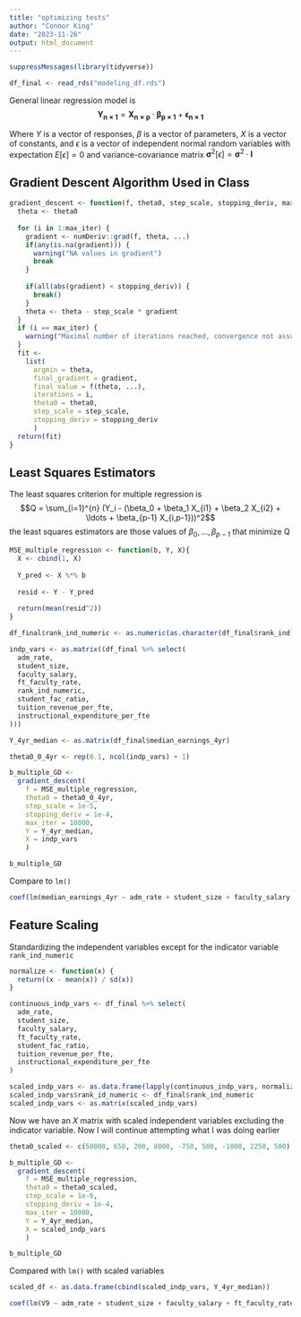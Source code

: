 ---
title: "optimizing tests"
author: "Connor King"
date: "2023-11-26"
output: html_document
---


```{r}
suppressMessages(library(tidyverse))

df_final <- read_rds("modeling_df.rds")
```

General linear regression model is $$\boldsymbol{Y_{n\times 1}} = \boldsymbol{X_{n \times p}} \cdot \boldsymbol{\beta_{p \times 1}} + \boldsymbol{\epsilon_{n \times 1}}$$

Where $Y$ is a vector of responses, $\beta$ is a vector of parameters, $X$ is a vector of constants, and $\epsilon$ is a vector of independent normal random variables with expectation $E[\epsilon] = 0$ and variance-covariance matrix $\boldsymbol{\sigma}^2[\epsilon] = \boldsymbol{\sigma}^2\cdot\boldsymbol{I}$

## Gradient Descent Algorithm Used in Class

```{r}
gradient_descent <- function(f, theta0, step_scale, stopping_deriv, max_iter, ...) {
  theta <- theta0
  
  for (i in 1:max_iter) {
    gradient <- numDeriv::grad(f, theta, ...)
    if(any(is.na(gradient))) {
      warning("NA values in gradient")
      break
    }
    
    if(all(abs(gradient) < stopping_deriv)) {
      break()
    }
    theta <- theta - step_scale * gradient
  }
  if (i == max_iter) {
    warning("Maximal number of iterations reached, convergence not assured")
  }
  fit <- 
    list(
      argmin = theta,
      final_gradient = gradient,
      final_value = f(theta, ...),
      iterations = i,
      theta0 = theta0,
      step_scale = step_scale,
      stopping_deriv = stopping_deriv
      )
  return(fit)
}
```

## Least Squares Estimators

The least squares criterion for multiple regression is $$Q = \sum_{i=1}^{n} (Y_i - (\beta_0 + \beta_1 X_{i1} + \beta_2 X_{i2} + \ldots + \beta_{p-1} X_{i,p-1}))^2$$ the least squares estimators are those values of $\beta_0, \dots, \beta_{p-1}$ that minimize Q

```{r}

MSE_multiple_regression <- function(b, Y, X){
  X <- cbind(1, X)
  
  Y_pred <- X %*% b
  
  resid <- Y - Y_pred
  
  return(mean(resid^2))
}

```

```{r}
df_final$rank_ind_numeric <- as.numeric(as.character(df_final$rank_ind))

indp_vars <- as.matrix((df_final %>% select(
  adm_rate,
  student_size,
  faculty_salary,
  ft_faculty_rate,
  rank_ind_numeric,
  student_fac_ratio,
  tuition_revenue_per_fte,
  instructional_expenditure_per_fte
)))

Y_4yr_median <- as.matrix(df_final$median_earnings_4yr)

theta0_0_4yr <- rep(0.1, ncol(indp_vars) + 1)

b_multiple_GD <-
  gradient_descent(
    f = MSE_multiple_regression,
    theta0 = theta0_0_4yr,
    step_scale = 1e-5,
    stopping_deriv = 1e-4,
    max_iter = 10000,
    Y = Y_4yr_median,
    X = indp_vars
    )

b_multiple_GD
```

Compare to `lm()`

```{r}
coef(lm(median_earnings_4yr ~ adm_rate + student_size + faculty_salary + ft_faculty_rate + rank_ind_numeric + student_fac_ratio +  tuition_revenue_per_fte + instructional_expenditure_per_fte, data = df_final))
```

## Feature Scaling

Standardizing the independent variables except for the indicator variable `rank_ind_numeric`

```{r}
normalize <- function(x) {
  return((x - mean(x)) / sd(x))
}

continuous_indp_vars <- df_final %>% select(
  adm_rate,
  student_size,
  faculty_salary,
  ft_faculty_rate,
  student_fac_ratio,
  tuition_revenue_per_fte,
  instructional_expenditure_per_fte
)

scaled_indp_vars <- as.data.frame(lapply(continuous_indp_vars, normalize))
scaled_indp_vars$rank_id_numeric <- df_final$rank_ind_numeric
scaled_indp_vars <- as.matrix(scaled_indp_vars)

```

Now we have an $X$ matrix with scaled independent variables excluding the indicator variable. Now I will continue attempting what I was doing earlier

```{r}
theta0_scaled <- c(50000, 650, 200, 8000, -750, 500, -1000, 2250, 500)

b_multiple_GD <-
  gradient_descent(
    f = MSE_multiple_regression,
    theta0 = theta0_scaled,
    step_scale = 1e-6,
    stopping_deriv = 1e-4,
    max_iter = 10000,
    Y = Y_4yr_median,
    X = scaled_indp_vars
    )

b_multiple_GD
```

Compared with `lm()` with scaled variables

```{r}
scaled_df <- as.data.frame(cbind(scaled_indp_vars, Y_4yr_median))

coef(lm(V9 ~ adm_rate + student_size + faculty_salary + ft_faculty_rate + rank_id_numeric + student_fac_ratio +  tuition_revenue_per_fte + instructional_expenditure_per_fte, data = scaled_df))
```






